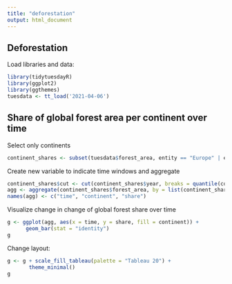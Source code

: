 ```yaml
---
title: "deforestation"
output: html_document
---
```


## Deforestation 

Load libraries and data:
```r
library(tidytuesdayR)
library(ggplot2)
library(ggthemes)
tuesdata <- tt_load('2021-04-06')
```

Share of global forest area per continent over time
---------------------------------------------------

Select only continents
```r
continent_shares <- subset(tuesdata$forest_area, entity == "Europe" | entity == "Asia" | entity == "Africa" | entity == "South America" | entity == "Oceania" | entity == "North America")
```

Create new variable to indicate time windows and aggregate 

```r
continent_shares$cut <- cut(continent_shares$year, breaks = quantile(continent_shares$year, probs = c(0, 0.2, 0.4, 0.6, 0.8, 1)), include.lowest =  T)
agg <- aggregate(continent_shares$forest_area, by = list(continent_shares$cut, continent_shares$entity), FUN = mean)
names(agg) <- c("time", "continent", "share")
```

Visualize change in change of global forest share over time

```r
g <- ggplot(agg, aes(x = time, y = share, fill = continent)) +
      geom_bar(stat = "identity")
g
```
Change layout:

```r
g <- g + scale_fill_tableau(palette = "Tableau 20") + 
       theme_minimal()
g
```
